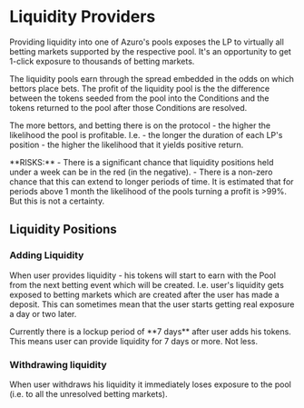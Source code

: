 
# Liquidity Providers

Providing liquidity into one of Azuro's pools exposes the LP to virtually all betting markets supported by the
respective pool. It's an opportunity to get 1-click exposure to thousands of betting markets.

The liquidity pools earn through the spread embedded in the odds on which bettors place bets. The profit of the
liquidity pool is the the difference between the tokens seeded from the pool into the Conditions and the tokens
returned to the pool after those Conditions are resolved.

The more bettors, and betting there is on the protocol - the higher the likelihood the pool is profitable.
I.e. - the longer the duration of each LP's position - the higher the likelihood that it yields positive return.

<Callout type="alert">
  **RISKS:**
  - There is a significant chance that liquidity positions held under a week can be in the red (in the negative).
  - There is a non-zero chance that this can extend to longer periods of time. It is estimated that for periods above 1 month the likelihood of the pools turning a profit is >99%. But this is not a certainty.
</Callout>


## Liquidity Positions

### Adding Liquidity

When user provides liquidity - his tokens will start to earn with the Pool from the next betting event which will be
created. I.e. user's liquidity gets exposed to betting markets which are created after the user has made a deposit. This
can sometimes mean that the user starts getting real exposure a day or two later.

<Callout type="warning">
  Currently there is a lockup period of **7 days** after user adds his tokens. This means user can provide liquidity for
  7 days or more. Not less.
</Callout>

### Withdrawing liquidity

When user withdraws his liquidity it immediately loses exposure to the pool (i.e. to all the unresolved betting markets).
